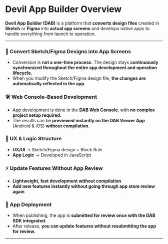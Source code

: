 # Devil App Builder Overview

**Devil App Builder (DAB)** is a platform that **converts design files** created in **Sketch** or **Figma** into **actual app screens** and 
develops native apps to handle everything from launch to operation.

---

### 🔄 Convert Sketch/Figma Designs into App Screens
- Conversion is **not a one-time process**. The design stays **continuously synchronized throughout the entire app development and operation lifecycle.**  
- When you modify the Sketch/Figma design file, **the changes are automatically reflected in the app.**

### 🛠️ Web Console–Based Development
- App development is done in the **DAB Web Console**, with **no complex project setup required.**  
- The results can be **previewed instantly on the DAB Viewer App** (Android & iOS) **without compilation.**

### 🎨 UX & Logic Structure
- **UX/UI** → Sketch/Figma design + Block Rule  
- **App Logic** → Developed in JavaScript  

### ⚡ Update Features Without App Review
- **Lightweight, fast development without compilation**  
- **Add new features instantly without going through app store review again**

### 📱 App Deployment
- When publishing, the app is **submitted for review once with the DAB SDK integrated.**  
- After release, **you can update features without resubmitting the app for review.**

---
